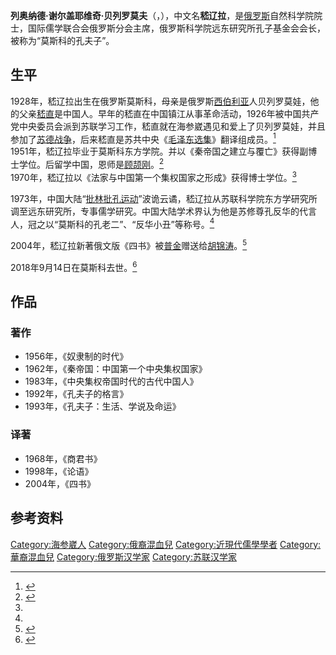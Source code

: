 {{Infobox person
| 姓名     = 嵇辽拉
| 图像     = Perelomov.gif
| 图像说明 = 
| 出生日期 =1928年12月5日
| 出生地   =[[海参崴|海参崴]]
| 死亡日期 ={{death date and age|2018|9|14|1928|12|5}}
| 死亡地   =[[莫斯科|莫斯科]]
| 国籍     = 苏联、俄罗斯
| 政党     = 
| 知名作品 = 《孔夫子的格言》
| 职业     = 汉学家
| 母校     = 
| 奖项     ={{俄罗斯联邦功勋科学工作者}}
}}
'''列奥纳德·谢尔盖耶维奇·贝列罗莫夫'''（{{lang-ru|Леонард Сергеевич Переломов}}，{{bd|1928年|12月5日|2018年|9月14日|catIdx=P}}），中文名'''嵇辽拉'''，是[[俄罗斯|俄罗斯]]自然科学院院士，国际儒学联合会俄罗斯分会主席，俄罗斯科学院远东研究所孔子基金会会长，被称为“莫斯科的孔夫子”。

==生平==
1928年，嵇辽拉出生在俄罗斯莫斯科，母亲是俄罗斯[[西伯利亚|西伯利亚]]人贝列罗莫娃，他的父亲[[嵇直|嵇直]]是中国人。早年的嵇直在中国镇江从事革命活动，1926年被中国共产党中央委员会派到苏联学习工作，嵇直就在海参崴遇见和爱上了贝列罗莫娃，并且参加了[[苏德战争|苏德战争]]，后来嵇直是苏共中央《[[毛泽东选集|毛泽东选集]]》翻译组成员。<ref>{{cite web|url=http://news.sina.com.cn/o/2004-10-25/07574025363s.shtml|title=嵇直之子嵇辽拉访问镇江|date=2004-10-25|accessdate=2011-06-13|work=扬子晚报|publisher=新浪网|archive-date=2016-03-04|archive-url=https://web.archive.org/web/20160304142339/http://news.sina.com.cn/o/2004-10-25/07574025363s.shtml|dead-url=no}}</ref><br />

1951年，嵇辽拉毕业于莫斯科东方学院。并以《秦帝国之建立与覆亡》获得副博士学位。后留学中国，恩师是[[顾颉刚|顾颉刚]]。<ref name="multiple1">{{cite web|url=http://www.ce.cn/kjwh/whcc/kx/200601/20/t20060120_5896411_1.shtml|title=俄罗斯有个儒学大师 莫斯科的孔夫子：嵇辽拉|accessdate=2011-06-13|date=2006-01-20|work=中国经济网}}{{Dead link|date=2019年4月 |bot=InternetArchiveBot |fix-attempted=yes }}</ref><br />

1970年，嵇辽拉以《法家与中国第一个集权国家之形成》获得博士学位。<ref name="multiple1"/>

1973年，中国大陆“[[批林批孔运动|批林批孔运动]]”波诡云谲，嵇辽拉从苏联科学院东方学研究所调至远东研究所，专事儒学研究。中国大陆学术界认为他是苏修尊孔反华的代言人，冠之以“莫斯科的孔老二”、“反华小丑”等称号。<ref name="multiple1"/>

2004年，嵇辽拉新著俄文版《四书》被[[弗拉基米尔·普京|普金]]赠送给[[胡锦涛|胡锦涛]]。<ref>{{cite web|url=http://news.sohu.com/20041025/n222680181.shtml|title=俄罗斯出版《四书》纪念孔子诞辰2555周年|accessdate=2011-06-13|date=2004-10-25|work=搜狐|archive-date=2016-03-04|archive-url=https://web.archive.org/web/20160304213010/http://news.sohu.com/20041025/n222680181.shtml|dead-url=no}}</ref>

2018年9月14日在莫斯科去世。<ref>{{cite web |title=В Москве скончался известный китаевед Леонард Переломов |url=https://life.ru/t/новости/1152013/v_moskvie_skonchalsia_izviestnyi_kitaievied_lieonard_pierielomov |language=ru |date=2018-09-14 |accessdate=2020-10-08 |archive-date=2019-12-18 |archive-url=https://web.archive.org/web/20191218152207/https://life.ru/t/%D0%BD%D0%BE%D0%B2%D0%BE%D1%81%D1%82%D0%B8/1152013/v_moskvie_skonchalsia_izviestnyi_kitaievied_lieonard_pierielomov |dead-url=no }}</ref>

== 作品 ==
=== 著作 ===
*1956年，《奴隶制的时代》
*1962年，《秦帝国：中国第一个中央集权国家》
*1983年，《中央集权帝国时代的古代中国人》
*1992年，《孔夫子的格言》
*1993年，《孔夫子：生活、学说及命运》
=== 译著 ===
*1968年，《商君书》
*1998年，《论语》
*2004年，《四书》

== 参考资料 ==
{{reflist}}
{{Authority control}}
{{DEFAULTSORT:Perelomov}}
[[Category:海参崴人|Category:海参崴人]]
[[Category:俄裔混血兒|Category:俄裔混血兒]]
[[Category:近現代儒學學者|Category:近現代儒學學者]]
[[Category:華裔混血兒|Category:華裔混血兒]]
[[Category:俄罗斯汉学家|Category:俄罗斯汉学家]]
[[Category:苏联汉学家|Category:苏联汉学家]]
